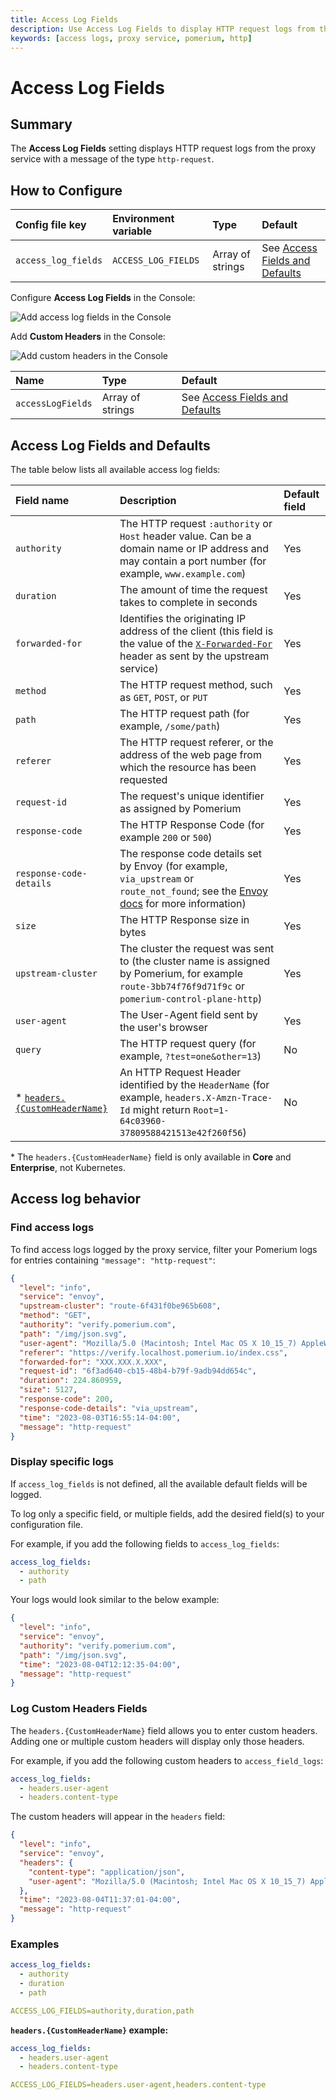 ```yaml
---
title: Access Log Fields
description: Use Access Log Fields to display HTTP request logs from the proxy service.
keywords: [access logs, proxy service, pomerium, http]
---
```



# Access Log Fields

## Summary

The **Access Log Fields** setting displays HTTP request logs from the proxy service with a message of the type `http-request`.

## How to Configure

<Tabs>
<TabItem label="Core" value="Core">

| **Config file key** | **Environment variable** | **Type** | **Default** |
| :-- | :-- | :-- | :-- |
| `access_log_fields` | `ACCESS_LOG_FIELDS` | Array of strings | See [Access Fields and Defaults](#access-fields-and-defaults) |

</TabItem>
<TabItem label="Enterprise" value="Enterprise">

Configure **Access Log Fields** in the Console:

![Add access log fields in the Console](./img/http-logs/access-custom-logged-fields.gif)

Add **Custom Headers** in the Console:

![Add custom headers in the Console](./img/http-logs/access-custom-headers.gif)

</TabItem>
<TabItem label="Kubernetes" value="Kubernetes">

| **Name** | **Type** | **Default** |
| :-- | :-- | :-- |
| `accessLogFields` | Array of strings | See [Access Fields and Defaults](#access-fields-and-defaults) |

</TabItem>
</Tabs>

## Access Log Fields and Defaults

The table below lists all available access log fields:

| **Field name** | **Description** | **Default field** |
| :-- | :-- | :-- |
| `authority` | The HTTP request `:authority` or `Host` header value. Can be a domain name or IP address and may contain a port number (for example, `www.example.com`) | Yes |
| `duration` | The amount of time the request takes to complete in seconds | Yes |
| `forwarded-for` | Identifies the originating IP address of the client (this field is the value of the [`X-Forwarded-For`](/docs/reference/x-forwarded-for-http-header) header as sent by the upstream service) | Yes |
| `method` | The HTTP request method, such as `GET`, `POST`, or `PUT` | Yes |
| `path` | The HTTP request path (for example, `/some/path`) | Yes |
| `referer` | The HTTP request referer, or the address of the web page from which the resource has been requested | Yes |
| `request-id` | The request's unique identifier as assigned by Pomerium | Yes |
| `response-code` | The HTTP Response Code (for example `200` or `500`) | Yes |
| `response-code-details` | The response code details set by Envoy (for example, `via_upstream` or `route_not_found`; see the [Envoy docs](https://www.envoyproxy.io/docs/envoy/latest/configuration/http/http_conn_man/response_code_details) for more information) | Yes |
| `size` | The HTTP Response size in bytes | Yes |
| `upstream-cluster` | The cluster the request was sent to (the cluster name is assigned by Pomerium, for example `route-3bb74f76f9d71f9c` or `pomerium-control-plane-http`) | Yes |
| `user-agent` | The User-Agent field sent by the user's browser | Yes |
| `query` | The HTTP request query (for example, `?test=one&other=13`) | No |
| \* [`headers.{CustomHeaderName}`](#custom-headers-fields) | An HTTP Request Header identified by the `HeaderName` (for example, `headers.X-Amzn-Trace-Id` might return `Root=1-64c03960-37809588421513e42f260f56`) | No |

\* The `headers.{CustomHeaderName}` field is only available in **Core** and **Enterprise**, not Kubernetes.

## Access log behavior

### Find access logs

To find access logs logged by the proxy service, filter your Pomerium logs for entries containing `"message": "http-request"`:

```json
{
  "level": "info",
  "service": "envoy",
  "upstream-cluster": "route-6f431f0be965b608",
  "method": "GET",
  "authority": "verify.pomerium.com",
  "path": "/img/json.svg",
  "user-agent": "Mozilla/5.0 (Macintosh; Intel Mac OS X 10_15_7) AppleWebKit/537.36 (KHTML, like Gecko) Chrome/115.0.0.0 Safari/537.36",
  "referer": "https://verify.localhost.pomerium.io/index.css",
  "forwarded-for": "XXX.XXX.X.XXX",
  "request-id": "6f3ad640-cb15-48b4-b79f-9adb94dd654c",
  "duration": 224.860959,
  "size": 5127,
  "response-code": 200,
  "response-code-details": "via_upstream",
  "time": "2023-08-03T16:55:14-04:00",
  "message": "http-request"
}
```

### Display specific logs

If `access_log_fields` is not defined, all the available default fields will be logged.

To log only a specific field, or multiple fields, add the desired field(s) to your configuration file.

For example, if you add the following fields to `access_log_fields`:

```yaml
access_log_fields:
  - authority
  - path
```

Your logs would look similar to the below example:

```json
{
  "level": "info",
  "service": "envoy",
  "authority": "verify.pomerium.com",
  "path": "/img/json.svg",
  "time": "2023-08-04T12:12:35-04:00",
  "message": "http-request"
}
```

### Log Custom Headers Fields

The `headers.{CustomHeaderName}` field allows you to enter custom headers. Adding one or multiple custom headers will display only those headers.

For example, if you add the following custom headers to `access_field_logs`:

```yaml
access_log_fields:
  - headers.user-agent
  - headers.content-type
```

The custom headers will appear in the `headers` field:

```json
{
  "level": "info",
  "service": "envoy",
  "headers": {
    "content-type": "application/json",
    "user-agent": "Mozilla/5.0 (Macintosh; Intel Mac OS X 10_15_7) AppleWebKit/537.36 (KHTML, like Gecko) Chrome/115.0.0.0 Safari/537.36"
  },
  "time": "2023-08-04T11:37:01-04:00",
  "message": "http-request"
}
```

### Examples

```yaml
access_log_fields:
  - authority
  - duration
  - path

ACCESS_LOG_FIELDS=authority,duration,path
```

**`headers.{CustomHeaderName}` example:**

```yaml
access_log_fields:
  - headers.user-agent
  - headers.content-type

ACCESS_LOG_FIELDS=headers.user-agent,headers.content-type
```
